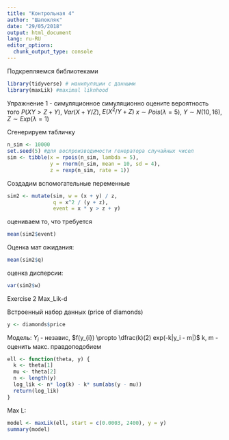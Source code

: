```yaml
---
title: "Контрольная 4"
author: "Шапокляк"
date: "29/05/2018"
output: html_document
lang: ru-RU
editor_options: 
  chunk_output_type: console
---
```


Подкрепляемся библиотеками
```r
library(tidyverse) # манипуляции с данными
library(maxLik) #maximal liknhood

```

Упражнение 1 - симуляционное
симуляционно оцените вероятность того
$P(XY>Z + Y)$, $Var(X+Y/Z)$, $E(X^2/Y+Z)$
$x \sim Pois(\lambda = 5)$, $Y \sim N(10, 16)$, $Z \sim Exp(\lambda = 1)$

Сгенерируем табличку
```r
n_sim <- 10000
set.seed(5) #для воспроизводимости генератора случайных чисел
sim <- tibble(x = rpois(n_sim, lambda = 5), 
              y = rnorm(n_sim, mean = 10, sd = 4),
              z = rexp(n_sim, rate = 1))
```

Создадим вспомогательные переменные
```r
sim2 <- mutate(sim, w = (x + y) / z,
               q = x^2 / (y + z),
               event = x * y > z + y)
```

оцениваем то, что требуется

```r
mean(sim2$event)
```
 Оценка мат ожидания:
```r
mean(sim2$q)
```
 оценка дисперсии:
```r
var(sim2$w)
```
 
 Exercise 2
 Max_Lik-d
 
 Встроенный набор данных (price of diamonds)
```r
y <- diamonds$price
```
 
 Модель: $Y_{i}$ - независ, $f(y_{i}) \propto \dfrac(k)(2) exp(-k|y_i - m|)$
 k, m - оценить макс. правдоподобием
```r
ell <- function(theta, y) {
  k <- theta[1]
  mu <- theta[2]
  n <- length(y)
  log_lik <- n* log(k) - k* sum(abs(y - mu))
  return(log_lik)
}
```
 
Max L:
```r
model <- maxLik(ell, start = c(0.0003, 2400), y = y)
summary(model)
```

